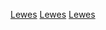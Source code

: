 {{Cat main}}
{{Commons category|Lewes}}

[[Category:東薩塞克斯郡城鎮|Lewes]]
[[Category:雷威斯區|Lewes]]
[[Category:以英格蘭聚居地命名的分類|Lewes]]